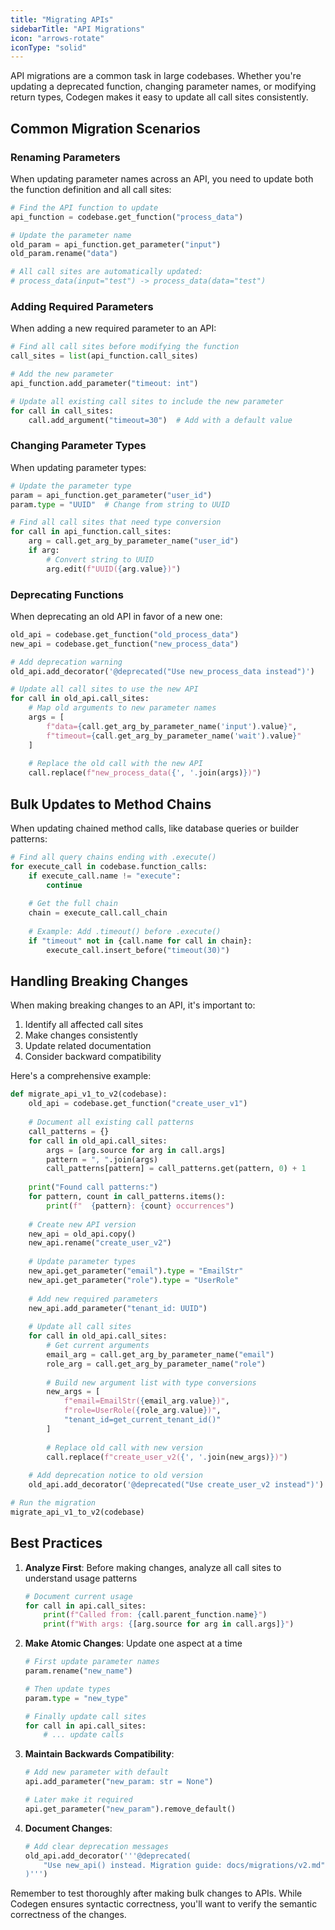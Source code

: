 ```yaml
---
title: "Migrating APIs"
sidebarTitle: "API Migrations"
icon: "arrows-rotate"
iconType: "solid"
---
```


API migrations are a common task in large codebases. Whether you're updating a deprecated function, changing parameter names, or modifying return types, Codegen makes it easy to update all call sites consistently.

## Common Migration Scenarios

### Renaming Parameters

When updating parameter names across an API, you need to update both the function definition and all call sites:

```python
# Find the API function to update
api_function = codebase.get_function("process_data")

# Update the parameter name
old_param = api_function.get_parameter("input")
old_param.rename("data")

# All call sites are automatically updated:
# process_data(input="test") -> process_data(data="test")
```

### Adding Required Parameters

When adding a new required parameter to an API:

```python
# Find all call sites before modifying the function
call_sites = list(api_function.call_sites)

# Add the new parameter
api_function.add_parameter("timeout: int")

# Update all existing call sites to include the new parameter
for call in call_sites:
    call.add_argument("timeout=30")  # Add with a default value
```

### Changing Parameter Types

When updating parameter types:

```python
# Update the parameter type
param = api_function.get_parameter("user_id")
param.type = "UUID"  # Change from string to UUID

# Find all call sites that need type conversion
for call in api_function.call_sites:
    arg = call.get_arg_by_parameter_name("user_id")
    if arg:
        # Convert string to UUID
        arg.edit(f"UUID({arg.value})")
```

### Deprecating Functions

When deprecating an old API in favor of a new one:

```python
old_api = codebase.get_function("old_process_data")
new_api = codebase.get_function("new_process_data")

# Add deprecation warning
old_api.add_decorator('@deprecated("Use new_process_data instead")')

# Update all call sites to use the new API
for call in old_api.call_sites:
    # Map old arguments to new parameter names
    args = [
        f"data={call.get_arg_by_parameter_name('input').value}",
        f"timeout={call.get_arg_by_parameter_name('wait').value}"
    ]
    
    # Replace the old call with the new API
    call.replace(f"new_process_data({', '.join(args)})")
```

## Bulk Updates to Method Chains

When updating chained method calls, like database queries or builder patterns:

```python
# Find all query chains ending with .execute()
for execute_call in codebase.function_calls:
    if execute_call.name != "execute":
        continue
        
    # Get the full chain
    chain = execute_call.call_chain
    
    # Example: Add .timeout() before .execute()
    if "timeout" not in {call.name for call in chain}:
        execute_call.insert_before("timeout(30)")
```

## Handling Breaking Changes

When making breaking changes to an API, it's important to:
1. Identify all affected call sites
2. Make changes consistently
3. Update related documentation
4. Consider backward compatibility

Here's a comprehensive example:

```python
def migrate_api_v1_to_v2(codebase):
    old_api = codebase.get_function("create_user_v1")
    
    # Document all existing call patterns
    call_patterns = {}
    for call in old_api.call_sites:
        args = [arg.source for arg in call.args]
        pattern = ", ".join(args)
        call_patterns[pattern] = call_patterns.get(pattern, 0) + 1
    
    print("Found call patterns:")
    for pattern, count in call_patterns.items():
        print(f"  {pattern}: {count} occurrences")
    
    # Create new API version
    new_api = old_api.copy()
    new_api.rename("create_user_v2")
    
    # Update parameter types
    new_api.get_parameter("email").type = "EmailStr"
    new_api.get_parameter("role").type = "UserRole"
    
    # Add new required parameters
    new_api.add_parameter("tenant_id: UUID")
    
    # Update all call sites
    for call in old_api.call_sites:
        # Get current arguments
        email_arg = call.get_arg_by_parameter_name("email")
        role_arg = call.get_arg_by_parameter_name("role")
        
        # Build new argument list with type conversions
        new_args = [
            f"email=EmailStr({email_arg.value})",
            f"role=UserRole({role_arg.value})",
            "tenant_id=get_current_tenant_id()"
        ]
        
        # Replace old call with new version
        call.replace(f"create_user_v2({', '.join(new_args)})")
    
    # Add deprecation notice to old version
    old_api.add_decorator('@deprecated("Use create_user_v2 instead")')

# Run the migration
migrate_api_v1_to_v2(codebase)
```

## Best Practices

1. **Analyze First**: Before making changes, analyze all call sites to understand usage patterns
   ```python
   # Document current usage
   for call in api.call_sites:
       print(f"Called from: {call.parent_function.name}")
       print(f"With args: {[arg.source for arg in call.args]}")
   ```

2. **Make Atomic Changes**: Update one aspect at a time
   ```python
   # First update parameter names
   param.rename("new_name")
   
   # Then update types
   param.type = "new_type"
   
   # Finally update call sites
   for call in api.call_sites:
       # ... update calls
   ```

3. **Maintain Backwards Compatibility**:
   ```python
   # Add new parameter with default
   api.add_parameter("new_param: str = None")
   
   # Later make it required
   api.get_parameter("new_param").remove_default()
   ```

4. **Document Changes**:
   ```python
   # Add clear deprecation messages
   old_api.add_decorator('''@deprecated(
       "Use new_api() instead. Migration guide: docs/migrations/v2.md"
   )''')
   ```

<Note>
Remember to test thoroughly after making bulk changes to APIs. While Codegen ensures syntactic correctness, you'll want to verify the semantic correctness of the changes.
</Note> 